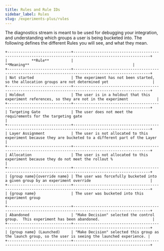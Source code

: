 ```yaml
---
title: Rules and Rule IDs
sidebar_label: Rules
slug: /experiments-plus/rules
---
```


The diagnostics stream is meant to be used for debugging your integration, and understanding which groups a user is being bucketed into.  The following defines the different Rules you will see, and what they mean.

```
+-----------------------------+---------------------------------------------------------------------------------------------------------+
|           **Rule**          |                                               **Meaning**                                               |
+-----------------------------+---------------------------------------------------------------------------------------------------------+
| Not started                 | The experiment has not been started, so the allocation groups are not determined yet                    |
+-----------------------------+---------------------------------------------------------------------------------------------------------+
| Holdout                     | The user is in a holdout that this experiment references, so they are not in the experiment             |
+-----------------------------+---------------------------------------------------------------------------------------------------------+
| Targeting Gate              | The user does not meet the requirements for the targeting gate                                          |
+-----------------------------+---------------------------------------------------------------------------------------------------------+
| Layer Assignment            | The user is not allocated to this experiment because they are bucketed to a different part of the Layer |
+-----------------------------+---------------------------------------------------------------------------------------------------------+
| Allocation                  | The user is not allocated to this experiment because they do not meet the rollout %                     |
+-----------------------------+---------------------------------------------------------------------------------------------------------+
| {group name}{override name} | The user was forcefully bucketed into a given group by an experiment override                           |
+-----------------------------+---------------------------------------------------------------------------------------------------------+
| {group name}                | The user was bucketed into this experiment group                                                        |
+-----------------------------+---------------------------------------------------------------------------------------------------------+
| Abandoned                   | "Make Decision" selected the control group.  This experiment has been abandoned.                        |
+-----------------------------+---------------------------------------------------------------------------------------------------------+
| {group name} (Launched)     | "Make Decision" selected this group as the launch group, so the user is seeing the launched experience. |
+-----------------------------+---------------------------------------------------------------------------------------------------------+

```
